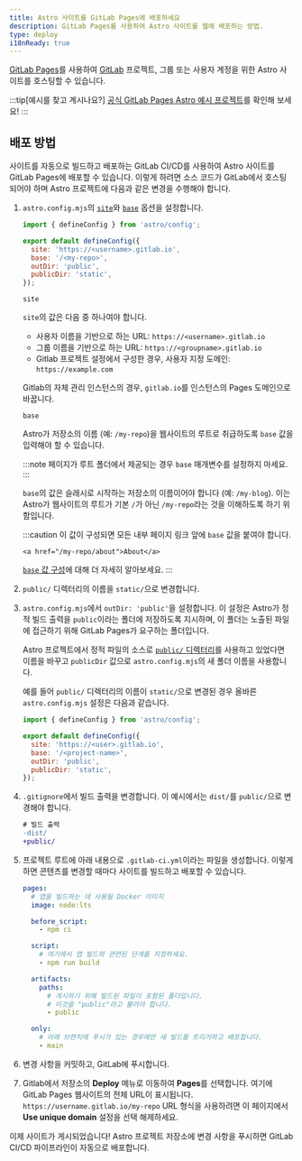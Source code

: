 ```yaml
---
title: Astro 사이트를 GitLab Pages에 배포하세요
description: GitLab Pages를 사용하여 Astro 사이트를 웹에 배포하는 방법.
type: deploy
i18nReady: true
---
```


[GitLab Pages](https://docs.gitlab.com/ee/user/project/pages/)를 사용하여 [GitLab](https://about.gitlab.com/) 프로젝트, 그룹 또는 사용자 계정을 위한 Astro 사이트를 호스팅할 수 있습니다.

:::tip[예시를 찾고 계시나요?]
[공식 GitLab Pages Astro 예시 프로젝트](https://gitlab.com/pages/astro)를 확인해 보세요!
:::

## 배포 방법

사이트를 자동으로 빌드하고 배포하는 GitLab CI/CD를 사용하여 Astro 사이트를 GitLab Pages에 배포할 수 있습니다. 이렇게 하려면 소스 코드가 GitLab에서 호스팅되어야 하며 Astro 프로젝트에 다음과 같은 변경을 수행해야 합니다.

<Steps>

1. `astro.config.mjs`의 [`site`](/ko/reference/configuration-reference/#site)와 [`base`](/ko/reference/configuration-reference/#base) 옵션을 설정합니다.

    ```js title="astro.config.mjs" ins={4-5}
    import { defineConfig } from 'astro/config';

    export default defineConfig({
      site: 'https://<username>.gitlab.io',
      base: '/<my-repo>',
      outDir: 'public',
      publicDir: 'static',
    });
    ```

    `site`

    `site`의 값은 다음 중 하나여야 합니다.

    - 사용자 이름을 기반으로 하는 URL: `https://<username>.gitlab.io`
    - 그룹 이름을 기반으로 하는 URL: `https://<groupname>.gitlab.io`
    - Gitlab 프로젝트 설정에서 구성한 경우, 사용자 지정 도메인: `https://example.com`

    Gitlab의 자체 관리 인스턴스의 경우, `gitlab.io`를 인스턴스의 Pages 도메인으로 바꿉니다.

    `base`

    Astro가 저장소의 이름 (예: `/my-repo`)을 웹사이트의 루트로 취급하도록 `base` 값을 입력해야 할 수 있습니다.  

    :::note
      페이지가 루트 폴더에서 제공되는 경우 `base` 매개변수를 설정하지 마세요.
    :::

    `base`의 값은 슬래시로 시작하는 저장소의 이름이어야 합니다 (예: `/my-blog`). 이는 Astro가 웹사이트의 루트가 기본 `/`가 아닌 `/my-repo`라는 것을 이해하도록 하기 위함입니다.

    :::caution
        이 값이 구성되면 모든 내부 페이지 링크 앞에 `base` 값을 붙여야 합니다.

      ```astro ins="/my-repo"
      <a href="/my-repo/about">About</a>
      ```

    [`base` 값 구성](/ko/reference/configuration-reference/#base)에 대해 더 자세히 알아보세요.
    :::


2. `public/` 디렉터리의 이름을 `static/`으로 변경합니다.

3. `astro.config.mjs`에서 `outDir: 'public'`을 설정합니다. 이 설정은 Astro가 정적 빌드 출력을 `public`이라는 폴더에 저장하도록 지시하며, 이 폴더는 노출된 파일에 접근하기 위해 GitLab Pages가 요구하는 폴더입니다.

   Astro 프로젝트에서 정적 파일의 소스로 [`public/` 디렉터리](/ko/basics/project-structure/#public)를 사용하고 있었다면 이름을 바꾸고 `publicDir` 값으로 `astro.config.mjs`의 새 폴더 이름을 사용합니다.

   예를 들어 `public/` 디렉터리의 이름이 `static/`으로 변경된 경우 올바른 `astro.config.mjs` 설정은 다음과 같습니다.

   ```js title="astro.config.mjs" ins={4-5}
   import { defineConfig } from 'astro/config';
   
   export default defineConfig({
     site: 'https://<user>.gitlab.io',
     base: '/<project-name>',
     outDir: 'public',
     publicDir: 'static',
   });
   ```

4. `.gitignore`에서 빌드 출력을 변경합니다. 이 예시에서는 `dist/`를 `public/`으로 변경해야 합니다.

    ```diff  title=".gitignore"
    # 빌드 출력
    -dist/
    +public/
    ```

5. 프로젝트 루트에 아래 내용으로 `.gitlab-ci.yml`이라는 파일을 생성합니다. 이렇게 하면 콘텐츠를 변경할 때마다 사이트를 빌드하고 배포할 수 있습니다.

   ```yaml title=".gitlab-ci.yml"
   pages:
     # 앱을 빌드하는 데 사용될 Docker 이미지
     image: node:lts

     before_script:
       - npm ci

     script:
       # 여기에서 앱 빌드와 관련된 단계를 지정하세요.
       - npm run build

     artifacts:
       paths:
         # 게시하기 위해 빌드된 파일이 포함된 폴더입니다.
         # 이것을 "public"라고 불러야 합니다.
         - public

     only:
       # 아래 브랜치에 푸시가 있는 경우에만 새 빌드를 트리거하고 배포합니다.
       - main
   ```

6. 변경 사항을 커밋하고, GitLab에 푸시합니다.

7. Gitlab에서 저장소의 **Deploy** 메뉴로 이동하여 **Pages**를 선택합니다. 여기에 GitLab Pages 웹사이트의 전체 URL이 표시됩니다. `https://username.gitlab.io/my-repo` URL 형식을 사용하려면 이 페이지에서 **Use unique domain** 설정을 선택 해제하세요.

</Steps>

이제 사이트가 게시되었습니다! Astro 프로젝트 저장소에 변경 사항을 푸시하면 GitLab CI/CD 파이프라인이 자동으로 배포합니다.